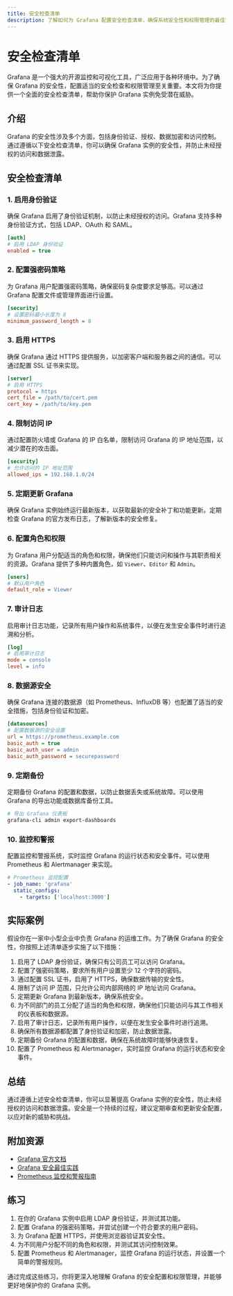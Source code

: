 ```yaml
---
title: 安全检查清单
description: 了解如何为 Grafana 配置安全检查清单，确保系统安全性和权限管理的最佳实践。
---
```


# 安全检查清单

Grafana 是一个强大的开源监控和可视化工具，广泛应用于各种环境中。为了确保 Grafana 的安全性，配置适当的安全检查和权限管理至关重要。本文将为你提供一个全面的安全检查清单，帮助你保护 Grafana 实例免受潜在威胁。

## 介绍

Grafana 的安全性涉及多个方面，包括身份验证、授权、数据加密和访问控制。通过遵循以下安全检查清单，你可以确保 Grafana 实例的安全性，并防止未经授权的访问和数据泄露。

## 安全检查清单

### 1. 启用身份验证

确保 Grafana 启用了身份验证机制，以防止未经授权的访问。Grafana 支持多种身份验证方式，包括 LDAP、OAuth 和 SAML。

```ini
[auth]
# 启用 LDAP 身份验证
enabled = true
```

### 2. 配置强密码策略

为 Grafana 用户配置强密码策略，确保密码复杂度要求足够高。可以通过 Grafana 配置文件或管理界面进行设置。

```ini
[security]
# 设置密码最小长度为 8
minimum_password_length = 8
```

### 3. 启用 HTTPS

确保 Grafana 通过 HTTPS 提供服务，以加密客户端和服务器之间的通信。可以通过配置 SSL 证书来实现。

```ini
[server]
# 启用 HTTPS
protocol = https
cert_file = /path/to/cert.pem
cert_key = /path/to/key.pem
```

### 4. 限制访问 IP

通过配置防火墙或 Grafana 的 IP 白名单，限制访问 Grafana 的 IP 地址范围，以减少潜在的攻击面。

```ini
[security]
# 允许访问的 IP 地址范围
allowed_ips = 192.168.1.0/24
```

### 5. 定期更新 Grafana

确保 Grafana 实例始终运行最新版本，以获取最新的安全补丁和功能更新。定期检查 Grafana 的官方发布日志，了解新版本的安全修复。

### 6. 配置角色和权限

为 Grafana 用户分配适当的角色和权限，确保他们只能访问和操作与其职责相关的资源。Grafana 提供了多种内置角色，如 `Viewer`、`Editor` 和 `Admin`。

```ini
[users]
# 默认用户角色
default_role = Viewer
```

### 7. 审计日志

启用审计日志功能，记录所有用户操作和系统事件，以便在发生安全事件时进行追溯和分析。

```ini
[log]
# 启用审计日志
mode = console
level = info
```

### 8. 数据源安全

确保 Grafana 连接的数据源（如 Prometheus、InfluxDB 等）也配置了适当的安全措施，包括身份验证和加密。

```ini
[datasources]
# 配置数据源的安全设置
url = https://prometheus.example.com
basic_auth = true
basic_auth_user = admin
basic_auth_password = securepassword
```

### 9. 定期备份

定期备份 Grafana 的配置和数据，以防止数据丢失或系统故障。可以使用 Grafana 的导出功能或数据库备份工具。

```bash
# 导出 Grafana 仪表板
grafana-cli admin export-dashboards
```

### 10. 监控和警报

配置监控和警报系统，实时监控 Grafana 的运行状态和安全事件。可以使用 Prometheus 和 Alertmanager 来实现。

```yaml
# Prometheus 监控配置
- job_name: 'grafana'
  static_configs:
    - targets: ['localhost:3000']
```

## 实际案例

假设你在一家中小型企业中负责 Grafana 的运维工作。为了确保 Grafana 的安全性，你按照上述清单逐步实施了以下措施：

1. 启用了 LDAP 身份验证，确保只有公司员工可以访问 Grafana。
2. 配置了强密码策略，要求所有用户设置至少 12 个字符的密码。
3. 通过配置 SSL 证书，启用了 HTTPS，确保数据传输的安全性。
4. 限制了访问 IP 范围，只允许公司内部网络的 IP 地址访问 Grafana。
5. 定期更新 Grafana 到最新版本，确保系统安全。
6. 为不同部门的员工分配了适当的角色和权限，确保他们只能访问与其工作相关的仪表板和数据源。
7. 启用了审计日志，记录所有用户操作，以便在发生安全事件时进行追溯。
8. 确保所有数据源都配置了身份验证和加密，防止数据泄露。
9. 定期备份 Grafana 的配置和数据，确保在系统故障时能够快速恢复。
10. 配置了 Prometheus 和 Alertmanager，实时监控 Grafana 的运行状态和安全事件。

## 总结

通过遵循上述安全检查清单，你可以显著提高 Grafana 实例的安全性，防止未经授权的访问和数据泄露。安全是一个持续的过程，建议定期审查和更新安全配置，以应对新的威胁和挑战。

## 附加资源

- [Grafana 官方文档](https://grafana.com/docs/)
- [Grafana 安全最佳实践](https://grafana.com/docs/grafana/latest/administration/security/)
- [Prometheus 监控和警报指南](https://prometheus.io/docs/introduction/overview/)

## 练习

1. 在你的 Grafana 实例中启用 LDAP 身份验证，并测试其功能。
2. 配置 Grafana 的强密码策略，并尝试创建一个符合要求的用户密码。
3. 为 Grafana 配置 HTTPS，并使用浏览器验证其安全性。
4. 为不同用户分配不同的角色和权限，并测试其访问控制效果。
5. 配置 Prometheus 和 Alertmanager，监控 Grafana 的运行状态，并设置一个简单的警报规则。

通过完成这些练习，你将更深入地理解 Grafana 的安全配置和权限管理，并能够更好地保护你的 Grafana 实例。